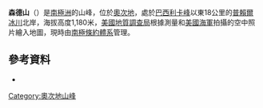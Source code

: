 {{coord|70|2|S|159|49|E|display=title}}

'''森德山'''（{{lang-en|Mount Send}}）是[[南極洲|南極洲]]的山峰，位於[[奧次地|奧次地]]，處於[[巴西利卡峰|巴西利卡峰]]以東18公里的[[普賴爾冰川|普賴爾冰川]]北岸，海拔高度1,180米，[[美國地質調查局|美國地質調查局]]根據測量和[[美國海軍|美國海軍]]拍攝的空中照片繪入地圖，現時由[[南極條約體系|南極條約體系]]管理。

==參考資料==
*{{usgs-gazetteer}}

{{DEFAULTSORT:Mount Send}}
[[Category:奧次地山峰|Category:奧次地山峰]]


{{OatesLand-geo-stub}}